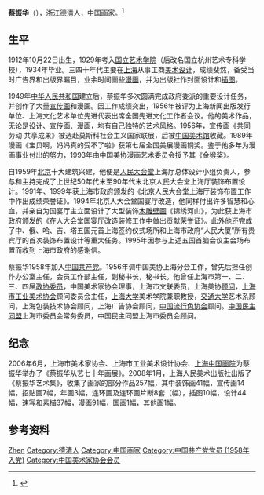 {{Otheruses|蔡振华|subject=一名[[中国|中国]][[浙江|浙江]]的[[画家|画家]]|other=同名的体育运动员}}
'''蔡振华'''（{{bd|1912年|10月|2006年|3月}}），[[浙江|浙江]][[德清|德清]]人，中国画家。<ref>{{Cite web|title=蔡振华美术作品将回归故里|url=http://dqnews.zjol.com.cn/dqnews/system/2015/04/28/019276901.shtml|accessdate=2019-07-31|work=德清新闻网|archive-date=2019-07-31|archive-url=https://web.archive.org/web/20190731112536/http://dqnews.zjol.com.cn/dqnews/system/2015/04/28/019276901.shtml|dead-url=no}}</ref>

== 生平 ==
1912年10月22日出生，1929年考入[[国立艺术学院|国立艺术学院]]（后改名国立杭州艺术专科学校），1934年毕业。三四十年代主要在[[上海|上海]]从事工商[[美术设计|美术设计]]，成绩斐然，备受当时广告界和出版界瞩目，业余时间画些[[漫画|漫画]]，并为出版社作封面设计和[[插图|插图]]。

1949年[[中华人民共和国|中华人民共和国]]建立后，蔡振华多次圆满完成政府委派的重要设计任务，并创作了大量[[宣传画|宣传画]]和漫画。因工作成绩突出，1956年被评为上海新闻出版发行单位、上海文化艺术单位先进代表出席全国先进文化工作者会议。他的美术作品，无论是设计、宣传画、漫画，均有自己独特的艺术风格。1956年，宣传画《共同劳动 共享成果》被选赴莫斯科社会主义国家联展，后被[[中国美术馆|中国美术馆]]收藏。1989年漫画《宝贝啊，妈妈真的受不了啦》获第七届全国美展漫画铜奖。鉴于他多年为漫画事业付出的努力，1993年由中国美协漫画艺术委员会授予其《金猴奖》。

自1959年[[北京|北京]]十大建筑兴建，他便是[[人民大会堂|人民大会堂]]上海厅总体设计小组负责人，参与和主持完成了上世纪50年代末至90年代末北京人民大会堂上海厅装饰布置设计。1991年、1999年获上海市政府颁发的《北京人民大会堂上海厅装饰布置工作中作出成绩荣誉证》。1994年北京人大会堂国宴厅改造，他同样付出许多智慧和心血，并亲自为国宴厅主立面设计了大型装饰[[木雕|木雕]][[壁画|壁画]]《锦绣河山》，为此获上海市政府颁发的《在人大会堂国宴厅改造装修工作中做出贡献荣誉证》。此外他还完成了中、俄、哈、吉、塔五国元首上海签约仪式场所和上海市政府“人民大厦”所有贵宾厅的首次装饰布置设计等重大任务。1995年因参与上述五国首脑会议主会场布置而收到上海市政府的感谢信。

蔡振华1958年加入[[中国共产党|中国共产党]]。1956年调中国美协上海分会工作，曾先后担任创作办公室主任，会员工作部主任，副秘书长，秘书长。他曾任上海市第一、二、三、四届[[政协委员|政协委员]]，中国美术家协会理事，上海市文联委员，上海美协[[顾问|顾问]]，[[上海市工业美术协会|上海市工业美术协会]]顾问委员会主任，[[上海大学|上海大学]]美术学院兼职教授，[[交通大学|交通大学]]艺术系顾问，上海包装技术协会顾问，上海广告协会顾问，[[中国流行色协会|中国流行色协会]]顾问。[[中国民主同盟|中国民主同盟]]上海市委员会常务委员，中国民主同盟上海市委员会顾问。

== 纪念 ==
2006年6月，上海市美术家协会、上海市工业美术设计协会、[[上海中国画院|上海中国画院]]为蔡振华举办了《蔡振华从艺七十年画展》。2008年1月，上海人民美术出版社出版了《蔡振华艺术集》，收集了画家的部分作品257幅，其中装饰画41幅，宣传画14幅，招贴画7幅，年画3幅，连环画及连环画片断8套（幅），插图10幅，设计44幅，速写和素描37幅，漫画91幅，国画1幅，其他画1幅。

== 参考资料 ==
{{reflist}}

{{中国美术家协会第三届理事会}}
{{中国美术家协会第四届理事会}}

{{Authority control}}
{{DEFAULTSORT:Cai蔡}}
[[Category:蔡姓|Zhen]]
[[Category:德清人|Category:德清人]]
[[Category:中国画家|Category:中国画家]]
[[Category:中国共产党党员_(1958年入党)|Category:中国共产党党员 (1958年入党)]]
[[Category:中国美术家协会会员|Category:中国美术家协会会员]]